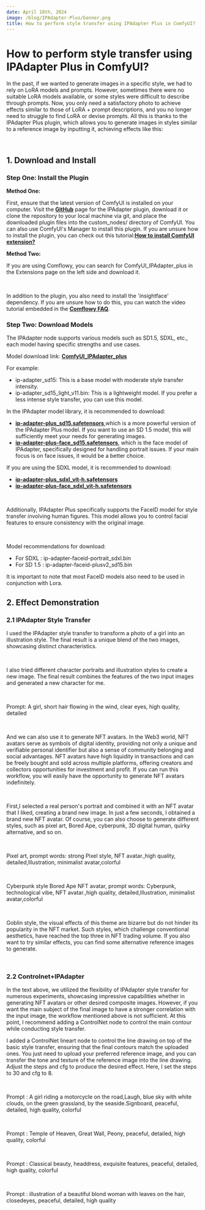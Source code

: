 ```yaml
---
date: April 18th, 2024
image: /blog/IPAdapter-Plus/banner.png
title: How to perform style transfer using IPAdapter Plus in ComfyUI?
---
```



# How to perform style transfer using IPAdapter Plus in ComfyUI?

In the past, if we wanted to generate images in a specific style, we had to rely on LoRA models and prompts. However, sometimes there were no suitable LoRA models available, or some styles were difficult to describe through prompts. Now, you only need a satisfactory photo to achieve effects similar to those of LoRA + prompt descriptions, and you no longer need to struggle to find LoRA or devise prompts. All this is thanks to the IPAdapter Plus plugin, which allows you to generate images in styles similar to a reference image by inputting it, achieving effects like this:

<br/>
<PhotoProvider>
  <PhotoView src="/blog/IPAdapter-Plus/banner.png">
    <img src="/blog/IPAdapter-Plus/banner.png" alt="" className='rounded-lg'/>
  </PhotoView>
</PhotoProvider>

## 1. Download and Install

### Step One: Install the Plugin

**Method One:** 

First, ensure that the latest version of ComfyUI is installed on your computer. Visit the [**GitHub**](https://github.com/cubiq/ComfyUI_IPAdapter_plus) page for the IPAdapter plugin, download it or clone the repository to your local machine via git, and place the downloaded plugin files into the custom_nodes/ directory of ComfyUI. You can also use ComfyUI's Manager to install this plugin. If you are unsure how to install the plugin, you can check out this tutorial:[**How to install ComfyUI extension?**](https://www.comflowy.com/advanced/how-to-install-comfyui-extension)

**Method Two:** 

If you are using Comflowy, you can search for ComfyUI_IPAdapter_plus in the Extensions page on the left side and download it.

<br/>
<PhotoProvider>
  <PhotoView src="/blog/IPAdapter-Plus/001.png">
    <img src="/blog/IPAdapter-Plus/001.png" alt="" className='rounded-lg'/>
  </PhotoView>
</PhotoProvider>

In addition to the plugin, you also need to install the 'insightface' dependency. If you are unsure how to do this, you can watch the video tutorial embedded in the [**Comflowy FAQ**](https://www.comflowy.com/blog/comflowy-faq).

### Step Two: Download Models

The IPAdapter node supports various models such as SD1.5, SDXL, etc., each model having specific strengths and use cases.

Model download link: [**ComfyUI_IPAdapter_plus**](https://github.com/cubiq/ComfyUI_IPAdapter_plus)

For example:
- ip-adapter_sd15: This is a base model with moderate style transfer intensity.
- ip-adapter_sd15_light_v11.bin: This is a lightweight model. If you prefer a less intense style transfer, you can use this model.

In the IPAdapter model library, it is recommended to download:

- [**ip-adapter-plus_sd15.safetensors**](https://huggingface.co/h94/IP-Adapter/resolve/main/models/ip-adapter-plus_sd15.safetensors),which is a more powerful version of the IPAdapter Plus model. If you want to use an SD 1.5 model, this will sufficiently meet your needs for generating images.
- [**ip-adapter-plus-face_sd15.safetensors**](https://huggingface.co/h94/IP-Adapter/resolve/main/models/ip-adapter-plus-face_sd15.safetensors), which is the face model of IPAdapter, specifically designed for handling portrait issues. If your main focus is on face issues, it would be a better choice.

If you are using the SDXL model, it is recommended to download:
- [**ip-adapter-plus_sdxl_vit-h.safetensors**](https://huggingface.co/h94/IP-Adapter/resolve/main/sdxl_models/ip-adapter-plus_sdxl_vit-h.safetensors)
- [**ip-adapter-plus-face_sdxl_vit-h.safetensors**](https://huggingface.co/h94/IP-Adapter/resolve/main/sdxl_models/ip-adapter-plus-face_sdxl_vit-h.safetensors)

<br/>
<PhotoProvider>
  <PhotoView src="/blog/IPAdapter-Plus/002.png">
    <img src="/blog/IPAdapter-Plus/002.png" alt="" className='rounded-lg'/>
  </PhotoView>
</PhotoProvider>

Additionally, IPAdapter Plus specifically supports the FaceID model for style transfer involving human figures. This model allows you to control facial features to ensure consistency with the original image.

<br/>
<PhotoProvider>
  <PhotoView src="/blog/IPAdapter-Plus/003.png">
    <img src="/blog/IPAdapter-Plus/003.png" alt="" className='rounded-lg'/>
  </PhotoView>
</PhotoProvider>

Model recommendations for download:
- For SDXL :  ip-adapter-faceid-portrait_sdxl.bin
- For SD 1.5 :  ip-adapter-faceid-plusv2_sd15.bin

It is important to note that most FaceID models also need to be used in conjunction with Lora.

## 2. Effect Demonstration

### 2.1 IPAdapter Style Transfer

I used the IPAdapter style transfer to transform a photo of a girl into an illustration style. The final result is a unique blend of the two images, showcasing distinct characteristics.

<br/>
<PhotoProvider>
  <PhotoView src="/blog/IPAdapter-Plus/004.png">
    <img src="/blog/IPAdapter-Plus/004.png" alt="" className='rounded-lg'/>
  </PhotoView>
</PhotoProvider>

I also tried different character portraits and illustration styles to create a new image. The final result combines the features of the two input images and generated a new character for me. 

<br/>
<PhotoProvider>
  <PhotoView src="/blog/IPAdapter-Plus/005.png">
    <img src="/blog/IPAdapter-Plus/005.png" alt="" className='rounded-lg'/>
  </PhotoView>
</PhotoProvider>

Prompt: A girl, short hair flowing in the wind, clear eyes, high quality, detailed

<br/>
<PhotoProvider>
  <PhotoView src="/blog/IPAdapter-Plus/006.png">
    <img src="/blog/IPAdapter-Plus/006.png" alt="" className='rounded-lg'/>
  </PhotoView>
</PhotoProvider>

And we can also use it to generate NFT avatars. In the Web3 world, NFT avatars serve as symbols of digital identity, providing not only a unique and verifiable personal identifier but also a sense of community belonging and social advantages. NFT avatars have high liquidity in transactions and can be freely bought and sold across multiple platforms, offering creators and collectors opportunities for investment and profit. If you can run this workflow, you will easily have the opportunity to generate NFT avatars indefinitely.

<br/>
<PhotoProvider>
  <PhotoView src="/blog/IPAdapter-Plus/007.png">
    <img src="/blog/IPAdapter-Plus/007.png" alt="" className='rounded-lg'/>
  </PhotoView>
</PhotoProvider>

First,I selected a real person's portrait and combined it with an NFT avatar that I liked, creating a brand new image. In just a few seconds, I obtained a brand new NFT avatar. Of course, you can also choose to generate different styles, such as pixel art, Bored Ape, cyberpunk, 3D digital human, quirky alternative, and so on.

<br/>
<PhotoProvider>
  <PhotoView src="/blog/IPAdapter-Plus/008.png">
    <img src="/blog/IPAdapter-Plus/008.png" alt="" className='rounded-lg'/>
  </PhotoView>
</PhotoProvider>

Pixel art, prompt words: strong Pixel style, NFT avatar.,high quality, detailed,Illustration, minimalist avatar,colorful

<br/>
<PhotoProvider>
  <PhotoView src="/blog/IPAdapter-Plus/009.png">
    <img src="/blog/IPAdapter-Plus/009.png" alt="" className='rounded-lg'/>
  </PhotoView>
</PhotoProvider>

Cyberpunk style Bored Ape NFT avatar, prompt words: Cyberpunk, technological vibe, NFT avatar.,high quality, detailed,Illustration, minimalist avatar,colorful

<br/>
<PhotoProvider>
  <PhotoView src="/blog/IPAdapter-Plus/010.png">
    <img src="/blog/IPAdapter-Plus/010.png" alt="" className='rounded-lg'/>
  </PhotoView>
</PhotoProvider>

Goblin style, the visual effects of this theme are bizarre but do not hinder its popularity in the NFT market. Such styles, which challenge conventional aesthetics, have reached the top three in NFT trading volume. If you also want to try similar effects, you can find some alternative reference images to generate.

<br/>
<PhotoProvider>
  <PhotoView src="/blog/IPAdapter-Plus/011.png">
    <img src="/blog/IPAdapter-Plus/011.png" alt="" className='rounded-lg'/>
  </PhotoView>
</PhotoProvider>

### 2.2 Controlnet+IPAdapter

In the text above, we utilized the flexibility of IPAdapter style transfer for numerous experiments, showcasing impressive capabilities whether in generating NFT avatars or other desired composite images. However, if you want the main subject of the final image to have a stronger correlation with the input image, the workflow mentioned above is not sufficient. At this point, I recommend adding a ControlNet node to control the main contour while conducting style transfer.

I added a ControlNet lineart node to control the line drawing on top of the basic style transfer, ensuring that the final contours match the uploaded ones. You just need to upload your preferred reference image, and you can transfer the tone and texture of the reference image into the line drawing. Adjust the steps and cfg to produce the desired effect. Here, I set the steps to 30 and cfg to 8.

<br/>
<PhotoProvider>
  <PhotoView src="/blog/IPAdapter-Plus/012.png">
    <img src="/blog/IPAdapter-Plus/012.png" alt="" className='rounded-lg'/>
  </PhotoView>
</PhotoProvider>

Prompt : A girl riding a motorcycle on the road,Laugh, blue sky with white clouds, on the green grassland, by the seaside.Signboard, peaceful, detailed, high quality, colorful

<br/>
<PhotoProvider>
  <PhotoView src="/blog/IPAdapter-Plus/banner.png">
    <img src="/blog/IPAdapter-Plus/banner.png" alt="" className='rounded-lg'/>
  </PhotoView>
</PhotoProvider>

Prompt : Temple of Heaven, Great Wall, Peony, peaceful, detailed, high quality, colorful

<br/>
<PhotoProvider>
  <PhotoView src="/blog/IPAdapter-Plus/013.png">
    <img src="/blog/IPAdapter-Plus/013.png" alt="" className='rounded-lg'/>
  </PhotoView>
</PhotoProvider>

Prompt : Classical beauty, headdress, exquisite features, peaceful, detailed, high quality, colorful

<br/>
<PhotoProvider>
  <PhotoView src="/blog/IPAdapter-Plus/014.png">
    <img src="/blog/IPAdapter-Plus/014.png" alt="" className='rounded-lg'/>
  </PhotoView>
</PhotoProvider>

Prompt : illustration of a beautiful blond woman with leaves on the hair, closedeyes, peaceful, detailed, high quality

<br/>
<PhotoProvider>
  <PhotoView src="/blog/IPAdapter-Plus/015.png">
    <img src="/blog/IPAdapter-Plus/015.png" alt="" className='rounded-lg'/>
  </PhotoView>
</PhotoProvider>

<Subscribe />
























